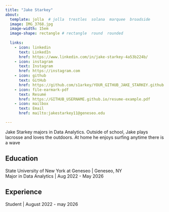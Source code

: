 ```yaml
---
title: "Jake Starkey"
about:
  template: jolla  # jolla  trestles  solana  marquee  broadside
  image: IMG_3768.jpg
  image-width: 15em
  image-shape: rectangle # rectangle  round  rounded
  
  links:
    - icon: linkedin
      text: LinkedIn
      href: https://www.linkedin.com/in/jake-starkey-4a53b224b/
    - icon: instagram
      text: Instagram
      href: https://instagram.com
    - icon: github
      text: GitHub
      href: https://github.com/s1arkey/YOUR_GITHUB_JAKE_STARKEY.github.io.git
    - icon: file-earmark-pdf
      text: Resumé
      href: https://GITHUB_USERNAME.github.io/resume-example.pdf
    - icon: mailbox
      text: Email
      href: mailto:jakestarkey11@geneseo.edu

---
```



Jake Starkey majors in Data Analytics. Outside of school, Jake 
plays lacrosse and loves the outdoors. At home he enjoys surfing anytime there 
is a wave

## Education

State University of New York at Geneseo | Geneseo, NY <br>
Major in Data Analytics | Aug 2022 - May 2026 <br>


## Experience

Student | August 2022 - may 2026


